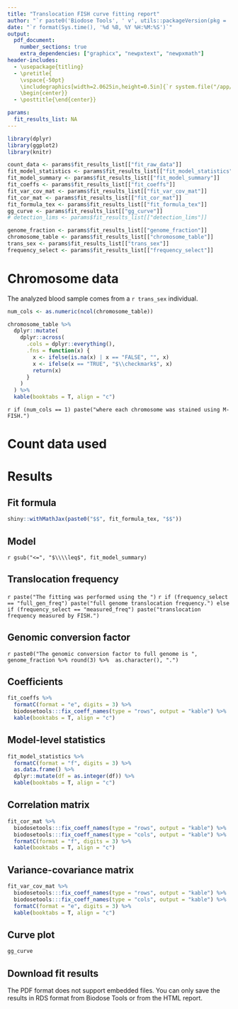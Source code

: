 ```yaml
---
title: "Translocation FISH curve fitting report"
author: "`r paste0('Biodose Tools', ' v', utils::packageVersion(pkg = 'biodosetools'))`"
date: "`r format(Sys.time(), '%d %B, %Y %H:%M:%S')`"
output: 
  pdf_document:
    number_sections: true
    extra_dependencies: ["graphicx", "newpxtext", "newpxmath"]
header-includes:
  - \usepackage{titling}
  - \pretitle{
    \vspace{-50pt}
    \includegraphics[width=2.0625in,height=0.5in]{`r system.file("/app/reports/logo.pdf", package = "biodosetools")`}\LARGE\\
    \begin{center}}
  - \posttitle{\end{center}}

params:
  fit_results_list: NA
---
```


```r
library(dplyr)
library(ggplot2)
library(knitr)
```

```r
count_data <- params$fit_results_list[["fit_raw_data"]]
fit_model_statistics <- params$fit_results_list[["fit_model_statistics"]]
fit_model_summary <- params$fit_results_list[["fit_model_summary"]]
fit_coeffs <- params$fit_results_list[["fit_coeffs"]]
fit_var_cov_mat <- params$fit_results_list[["fit_var_cov_mat"]]
fit_cor_mat <- params$fit_results_list[["fit_cor_mat"]]
fit_formula_tex <- params$fit_results_list[["fit_formula_tex"]]
gg_curve <- params$fit_results_list[["gg_curve"]]
# detection_lims <- params$fit_results_list[["detection_lims"]]

genome_fraction <- params$fit_results_list[["genome_fraction"]]
chromosome_table <- params$fit_results_list[["chromosome_table"]]
trans_sex <- params$fit_results_list[["trans_sex"]]
frequency_select <- params$fit_results_list[["frequency_select"]]
```


# Chromosome data

The analyzed blood sample comes from a `r trans_sex` individual.

```r
num_cols <- as.numeric(ncol(chromosome_table))

chromosome_table %>%
  dplyr::mutate(
    dplyr::across(
      .cols = dplyr::everything(),
      .fns = function(x) {
        x <- ifelse(is.na(x) | x == "FALSE", "", x)
        x <- ifelse(x == "TRUE", "$\\checkmark$", x)
        return(x)
      }
    )
  ) %>% 
  kable(booktabs = T, align = "c")
```

`r if (num_cols == 1) paste("where each chromosome was stained using M-FISH.")`


# Count data used

\begin{centering}

```r
count_data %>% 
  biodosetools:::fix_count_data_names(type = "count", output = "kable") %>% 
  kable(booktabs = T, align = "c", format = "latex", escape = FALSE)
  # TODO: Highlight u > 1.96 without kableExtra dependency
```

\end{centering}


# Results

## Fit formula

```r
shiny::withMathJax(paste0("$$", fit_formula_tex, "$$"))
```

## Model

`r gsub("<=", "$\\\\leq$", fit_model_summary)`

## Translocation frequency

`r paste("The fitting was performed using the ")`
`r if (frequency_select == "full_gen_freq") paste("full genome translocation frequency.") else if (frequency_select == "measured_freq") paste("translocation frequency measured by FISH.")`

## Genomic conversion factor

`r paste0("The genomic conversion factor to full genome is ", genome_fraction %>% round(3) %>%  as.character(), ".")`

## Coefficients

```r
fit_coeffs %>%
  formatC(format = "e", digits = 3) %>%
  biodosetools:::fix_coeff_names(type = "rows", output = "kable") %>% 
  kable(booktabs = T, align = "c")
```

## Model-level statistics

```r
fit_model_statistics %>%
  formatC(format = "f", digits = 3) %>%
  as.data.frame() %>% 
  dplyr::mutate(df = as.integer(df)) %>% 
  kable(booktabs = T, align = "c")
```

## Correlation matrix

```r
fit_cor_mat %>%
  biodosetools:::fix_coeff_names(type = "rows", output = "kable") %>% 
  biodosetools:::fix_coeff_names(type = "cols", output = "kable") %>% 
  formatC(format = "f", digits = 3) %>%
  kable(booktabs = T, align = "c")
```

## Variance-covariance matrix

```r
fit_var_cov_mat %>%
  biodosetools:::fix_coeff_names(type = "rows", output = "kable") %>% 
  biodosetools:::fix_coeff_names(type = "cols", output = "kable") %>% 
  formatC(format = "e", digits = 3) %>%
  kable(booktabs = T, align = "c")
```

## Curve plot

```r
gg_curve
```

## Download fit results

The PDF format does not support embedded files. You can only save the results in RDS format from Biodose Tools or from the HTML report.
